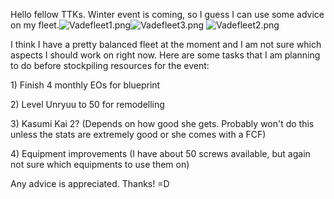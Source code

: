 Hello fellow TTKs. Winter event is coming, so I guess I can use some advice on my fleet.[[File:Vadefleet1.png|thumb]][[File:Vadefleet3.png|thumb]]
[[File:Vadefleet2.png|thumb]]


I think I have a pretty balanced fleet at the moment and I am not sure which aspects I should work on right now. Here are some tasks that I am planning to do before stockpiling resources for the event: 

1) Finish 4 monthly EOs for blueprint

2) Level Unryuu to 50 for remodelling

3) Kasumi Kai 2? (Depends on how good she gets. Probably won't do this unless the stats are extremely good or she comes with a FCF)

4) Equipment improvements (I have about 50 screws available, but again not sure which equipments to use them on) 

Any advice is appreciated. Thanks! =D<ac_metadata title="Where to go from here?"> </ac_metadata>